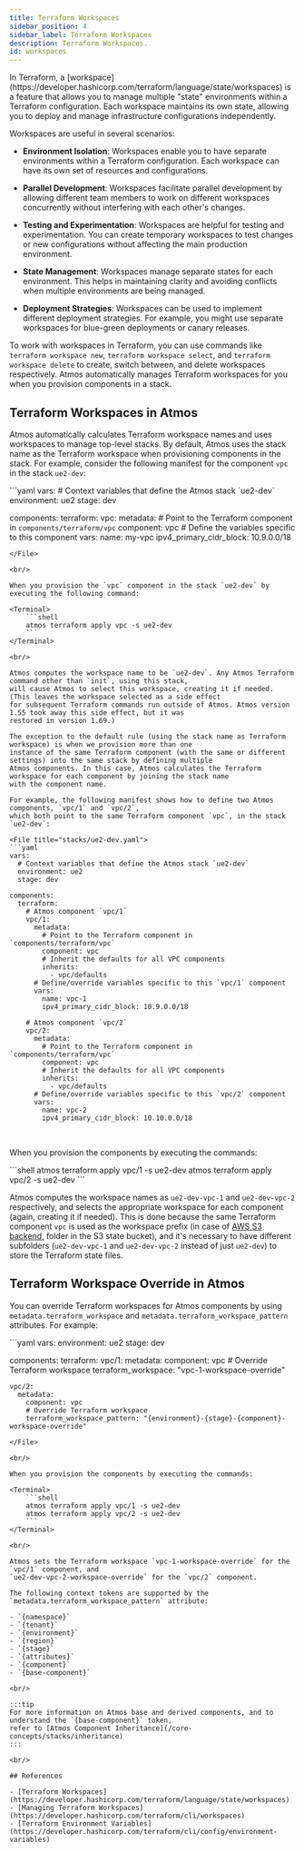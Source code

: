 ```yaml
---
title: Terraform Workspaces
sidebar_position: 4
sidebar_label: Terraform Workspaces
description: Terraform Workspaces.
id: workspaces
---
```


<Intro>
In Terraform, a [workspace](https://developer.hashicorp.com/terraform/language/state/workspaces) is a feature that allows
you to manage multiple "state" environments within a Terraform configuration. Each workspace maintains its own state,
allowing you to deploy and manage infrastructure configurations independently.
</Intro>

Workspaces are useful in several scenarios:

- **Environment Isolation**: Workspaces enable you to have separate environments within a Terraform configuration.
Each workspace can have its own set of resources and configurations.

- **Parallel Development**: Workspaces facilitate parallel development by allowing different team members to work on
different workspaces concurrently without interfering with each other's changes.

- **Testing and Experimentation**: Workspaces are helpful for testing and experimentation.
You can create temporary workspaces to test changes or new configurations without affecting the main production environment.

- **State Management**: Workspaces manage separate states for each environment.
This helps in maintaining clarity and avoiding conflicts when multiple environments are being managed.

- **Deployment Strategies**: Workspaces can be used to implement different deployment strategies.
For example, you might use separate workspaces for blue-green deployments or canary releases.

To work with workspaces in Terraform, you can use commands like `terraform workspace new`, `terraform workspace select`,
and `terraform workspace delete` to create, switch between, and delete workspaces respectively.
Atmos automatically manages Terraform workspaces for you when you provision components in a stack.

## Terraform Workspaces in Atmos

Atmos automatically calculates Terraform workspace names and uses workspaces to manage top-level stacks. By default, Atmos uses the stack
name as the Terraform workspace when provisioning components in the stack. For example, consider the following manifest
for the component `vpc` in the stack `ue2-dev`:

<File title="stacks/ue2-dev.yaml">
```yaml
vars:
  # Context variables that define the Atmos stack `ue2-dev`
  environment: ue2
  stage: dev

components:
  terraform:
    vpc:
      metadata:
        # Point to the Terraform component in `components/terraform/vpc`
        component: vpc
      # Define the variables specific to this component
      vars:
        name: my-vpc
        ipv4_primary_cidr_block: 10.9.0.0/18
```
</File>

<br/>

When you provision the `vpc` component in the stack `ue2-dev` by executing the following command:

<Terminal>
    ```shell
    atmos terraform apply vpc -s ue2-dev
    ```
</Terminal>

<br/>

Atmos computes the workspace name to be `ue2-dev`. Any Atmos Terraform command other than `init`, using this stack,
will cause Atmos to select this workspace, creating it if needed. (This leaves the workspace selected as a side effect
for subsequent Terraform commands run outside of Atmos. Atmos version 1.55 took away this side effect, but it was
restored in version 1.69.)

The exception to the default rule (using the stack name as Terraform workspace) is when we provision more than one
instance of the same Terraform component (with the same or different settings) into the same stack by defining multiple
Atmos components. In this case, Atmos calculates the Terraform workspace for each component by joining the stack name
with the component name.

For example, the following manifest shows how to define two Atmos components, `vpc/1` and `vpc/2`,
which both point to the same Terraform component `vpc`, in the stack `ue2-dev`:

<File title="stacks/ue2-dev.yaml">
```yaml
vars:
  # Context variables that define the Atmos stack `ue2-dev`
  environment: ue2
  stage: dev

components:
  terraform:
    # Atmos component `vpc/1`
    vpc/1:
      metadata:
        # Point to the Terraform component in `components/terraform/vpc`
        component: vpc
        # Inherit the defaults for all VPC components
        inherits:
          - vpc/defaults
      # Define/override variables specific to this `vpc/1` component
      vars:
        name: vpc-1
        ipv4_primary_cidr_block: 10.9.0.0/18

    # Atmos component `vpc/2`
    vpc/2:
      metadata:
        # Point to the Terraform component in `components/terraform/vpc`
        component: vpc
        # Inherit the defaults for all VPC components
        inherits:
          - vpc/defaults
      # Define/override variables specific to this `vpc/2` component
      vars:
        name: vpc-2
        ipv4_primary_cidr_block: 10.10.0.0/18
```
</File>

<br/>

When you provision the components by executing the commands:

<Terminal>
    ```shell
    atmos terraform apply vpc/1 -s ue2-dev
    atmos terraform apply vpc/2 -s ue2-dev
    ```
</Terminal>

<br/>

Atmos computes the workspace names as `ue2-dev-vpc-1` and `ue2-dev-vpc-2` respectively,
and selects the appropriate workspace for each component (again, creating it if needed).
This is done because the same Terraform component `vpc` is used as the workspace prefix
(in case of [AWS S3 backend](https://developer.hashicorp.com/terraform/language/settings/backends/s3),
folder in the S3 state bucket), and it's necessary to have different subfolders (`ue2-dev-vpc-1`
and `ue2-dev-vpc-2` instead of just `ue2-dev`) to store the Terraform state files.

## Terraform Workspace Override in Atmos

You can override Terraform workspaces for Atmos components by using `metadata.terraform_workspace` and
`metadata.terraform_workspace_pattern` attributes. For example:

<File title="stacks/ue2-dev.yaml">
```yaml
vars:
  environment: ue2
  stage: dev

components:
  terraform:
    vpc/1:
      metadata:
        component: vpc
        # Override Terraform workspace
        terraform_workspace: "vpc-1-workspace-override"

    vpc/2:
      metadata:
        component: vpc
        # Override Terraform workspace
        terraform_workspace_pattern: "{environment}-{stage}-{component}-workspace-override"
```
</File>

<br/>

When you provision the components by executing the commands:

<Terminal>
    ```shell
    atmos terraform apply vpc/1 -s ue2-dev
    atmos terraform apply vpc/2 -s ue2-dev
    ```
</Terminal>

<br/>

Atmos sets the Terraform workspace `vpc-1-workspace-override` for the `vpc/1` component, and
`ue2-dev-vpc-2-workspace-override` for the `vpc/2` component.

The following context tokens are supported by the `metadata.terraform_workspace_pattern` attribute:

- `{namespace}`
- `{tenant}`
- `{environment}`
- `{region}`
- `{stage}`
- `{attributes}`
- `{component}`
- `{base-component}`

<br/>

:::tip
For more information on Atmos base and derived components, and to understand the `{base-component}` token,
refer to [Atmos Component Inheritance](/core-concepts/stacks/inheritance)
:::

<br/>

## References

- [Terraform Workspaces](https://developer.hashicorp.com/terraform/language/state/workspaces)
- [Managing Terraform Workspaces](https://developer.hashicorp.com/terraform/cli/workspaces)
- [Terraform Environment Variables](https://developer.hashicorp.com/terraform/cli/config/environment-variables)

